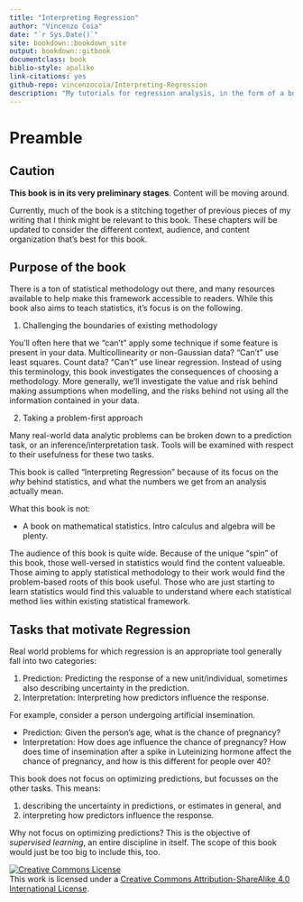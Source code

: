 ```yaml
--- 
title: "Interpreting Regression"
author: "Vincenzo Coia"
date: "`r Sys.Date()`"
site: bookdown::bookdown_site
output: bookdown::gitbook
documentclass: book
biblio-style: apalike
link-citations: yes
github-repo: vincenzocoia/Interpreting-Regression
description: "My tutorials for regression analysis, in the form of a bookdown book."
---
```


# Preamble

## Caution {#caution}

**This book is in its very preliminary stages**. Content will be moving around.

Currently, much of the book is a stitching together of previous pieces of my writing that I think might be relevant to this book. These chapters will be updated to consider the different context, audience, and content organization that's best for this book.

## Purpose of the book

There is a ton of statistical methodology out there, and many resources available to help make this framework accessible to readers. While this book also aims to teach statistics, it's focus is on the following.

1. Challenging the boundaries of existing methodology

You'll often here that we "can't" apply some technique if some feature is present in your data. Multicollinearity or non-Gaussian data? "Can't" use least squares. Count data? "Can't" use linear regression. Instead of using this terminology, this book investigates the consequences of choosing a methodology. More generally, we'll investigate the value and risk behind making assumptions when modelling, and the risks behind not using all the information contained in your data. 

2. Taking a problem-first approach

Many real-world data analytic problems can be broken down to a prediction task, or an inference/interpretation task. Tools will be examined with respect to their usefulness for these two tasks. 

This book is called "Interpreting Regression" because of its focus on the _why_ behind statistics, and what the numbers we get from an analysis actually mean. 

What this book is not:

- A book on mathematical statistics. Intro calculus and algebra will be plenty.

The audience of this book is quite wide. Because of the unique "spin" of this book, those well-versed in statistics would find the content valueable. Those aiming to apply statistical methodology to their work would find the problem-based roots of this book useful. Those who are just starting to learn statistics would find this valuable to understand where each statistical method lies within existing statistical framework.


## Tasks that motivate Regression

Real world problems for which regression is an appropriate tool generally fall into two categories:

1. Prediction: Predicting the response of a new unit/individual, sometimes also describing uncertainty in the prediction.
2. Interpretation: Interpreting how predictors influence the response.

For example, consider a person undergoing artificial insemination.

- Prediction: Given the person's age, what is the chance of pregnancy?
- Interpretation: How does age influence the chance of pregnancy? How does time of insemination after a spike in Luteinizing hormone affect the chance of pregnancy, and how is this different for people over 40?

This book does not focus on optimizing predictions, but focusses on the other tasks. This means:

1. describing the uncertainty in predictions, or estimates in general, and
2. interpreting how predictors influence the response.

Why not focus on optimizing predictions? This is the objective of _supervised learning_, an entire discipline in itself. The scope of this book would just be too big to include this, too.

<a rel="license" href="http://creativecommons.org/licenses/by-sa/4.0/"><img alt="Creative Commons License" style="border-width:0" src="https://i.creativecommons.org/l/by-sa/4.0/88x31.png" /></a><br />This work is licensed under a <a rel="license" href="http://creativecommons.org/licenses/by-sa/4.0/">Creative Commons Attribution-ShareAlike 4.0 International License</a>.

